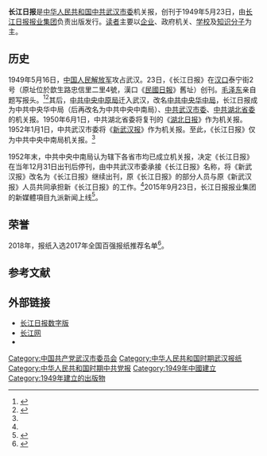 {{Infobox newspaper
|name=长江日报
|拥有者=长江日报报业集团
|创刊日=1949年5月16日
|总部={{CHN}}[[湖北省|湖北省]][[武汉市|武汉市]][[江岸区|江岸区]]金桥大道113号长江传媒大厦 
|网站=[http://cjrb.cjn.cn/ 长江日报数字版]
|类型=[[日报|日报]]
|CN=42-0002
|OCLC=41544964}}
'''长江日报'''是[[中华人民共和国|中华人民共和国]][[中共武汉市委|中共武汉市委]]机关报，创刊于1949年5月23日，由[[长江日报报业集团|长江日报报业集团]]负责出版发行。[[读者|读者]]主要以[[企业|企业]]、政府机关、[[学校|学校]]及[[知识分子|知识分子]]为主。

== 历史 ==
1949年5月16日，[[中国人民解放军|中国人民解放军]]攻占武汉。23日，《长江日报》在[[汉口|汉口]]泰宁街2号（原址位於歆生路忠信里二里4號，漢口《[[民国日报|民國日報]]》舊址）创刊。[[毛泽东|毛泽东]]亲自题写报头。<ref name="inheritance">{{cite journal |author1=邱晞 |author2=胡宗新 |title=武汉长江日报继承中南长江日报证据考证 |journal=青年记者 |date=2019-09 |issue=18 |page=86-88}}</ref><ref name="cjrb-shining">{{cite news |title=他们是时代最闪亮的坐标 |url=http://cjrb.cjn.cn/images/2019-05/23/25/23RT5_T8C.pdf |accessdate=2021-03-23 |work=长江日报 |date=2019-05-23}}</ref>其后，[[中共中央中原局|中共中央中原局]]迁入武汉，改名[[中共中央华中局|中共中央华中局]]，长江日报成为中共中央华中局（后再改名为中共中央中南局）、[[中共武汉市委|中共武汉市委]]、[[中共湖北省委|中共湖北省委]]的机关报。1950年6月1日，中共湖北省委将复刊的《[[湖北日报|湖北日报]]》作为机关报。1952年1月1日，中共武汉市委将《[[新武汉报|新武汉报]]》作为机关报。至此，《长江日报》仅为中共中央中南局机关报。<ref name="inheritance" />

1952年末，中共中央中南局认为辖下各省市均已成立机关报，决定《长江日报》在当年12月31日出刊后停刊，由中共武汉市委承接《长江日报》名称，将《新武汉报》改名为《长江日报》继续出刊，原《长江日报》的部分人员与原《新武汉报》人员共同承担新《长江日报》的工作。<ref name="inheritance" />2015年9月23日，长江日报报业集团的新媒體項目九派新闻上线<ref>{{cite news |title=长江日报新媒体平台九派新闻今日正式上线，命名取自毛泽东词 |url=https://m.thepaper.cn/newsDetail_forward_1378427}}</ref>。

== 荣誉 ==
2018年，报纸入选2017年全国百强报纸推荐名单<ref>{{Cite web|title=2017年全国“百强报刊”推荐名单开始公示|url=http://www.ce.cn/culture/gd/201801/16/t20180116_27756145.shtml|accessdate=2021-02-10|author=赵新乐（中国新闻出版广电报）|date=2018-01-16|format=|work=www.ce.cn|publisher=[[中国经济网|中国经济网]]|language=|dead-url=no|archive-date=2020-11-05|archive-url=https://web.archive.org/web/20201105014543/http://www.ce.cn/culture/gd/201801/16/t20180116_27756145.shtml}}</ref>。

==参考文献==
{{reflist}}

==外部链接==
* [http://cjrb.cjn.cn/ 长江日报数字版]
* [http://www.cjn.cn 长江网]
* {{Sinaweibo|id=changjiangribaowuhan}}

{{全国百强报刊|2017}}

[[Category:中国共产党武汉市委员会|Category:中国共产党武汉市委员会]]
[[Category:中华人民共和国时期武汉报纸|Category:中华人民共和国时期武汉报纸]]
[[Category:中华人民共和国时期中共党报|Category:中华人民共和国时期中共党报]]
[[Category:1949年中國建立|Category:1949年中國建立]]
[[Category:1949年建立的出版物|Category:1949年建立的出版物]]